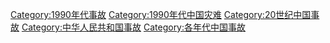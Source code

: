 [[Category:1990年代事故|Category:1990年代事故]]
[[Category:1990年代中国灾难|Category:1990年代中国灾难]]
[[Category:20世纪中国事故|Category:20世纪中国事故]]
[[Category:中华人民共和国事故|Category:中华人民共和国事故]]
[[Category:各年代中国事故|Category:各年代中国事故]]